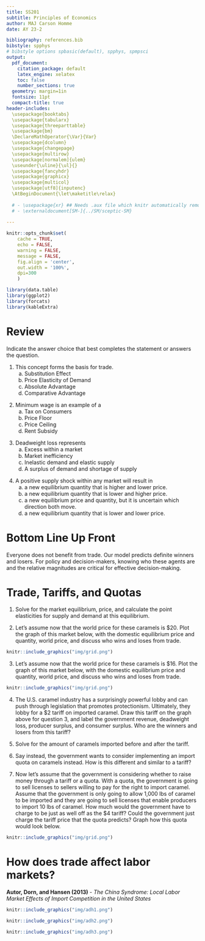 ```yaml
---
title: SS201
subtitle: Principles of Economics
author: MAJ Carson Homme
date: AY 23-2

bibliography: references.bib
bibstyle: spphys
# bibstyle options spbasic(default), spphys, spmpsci
output:
  pdf_document:
    citation_package: default
    latex_engine: xelatex
    toc: false
    number_sections: true
  geometry: margin=1in
  fontsize: 11pt
  compact-title: true
header-includes: 
  \usepackage{booktabs}
  \usepackage{tabularx}
  \usepackage{threeparttable}
  \usepackage{bm}
  \DeclareMathOperator{\Var}{Var}
  \usepackage{dcolumn}
  \usepackage{changepage}
  \usepackage{multirow}
  \usepackage[normalem]{ulem}
  \useunder{\uline}{\ul}{}
  \usepackage{fancyhdr}
  \usepackage{graphicx}
  \usepackage{multicol}
  \usepackage[utf8]{inputenc}
  \AtBeginDocument{\let\maketitle\relax}
  
  # - \usepackage{xr} ## Needs .aux file which knitr automatically removes
  # - \externaldocument[SM-]{../SM/sceptic-SM}
  
---
```


```r
knitr::opts_chunk$set(
	cache = TRUE, 
	echo = FALSE, 
	warning = FALSE,
	message = FALSE,
	fig.align = 'center',
	out.width = '100%',
	dpi=300
	)
```

```r
library(data.table)
library(ggplot2)
library(forcats)
library(kableExtra)
```


\fancyhf{}
\begin{center}
    \Large
    \textbf{
    \textit{SS201: Principles of Economics} \\ 
    AY 23-2 \\ 
    }
    Lesson 10: Trade Theories and Restrictions
\end{center}
\fancyfoot[C]{\thepage}

# Review {#sec:review}

Indicate the answer choice that best completes the statement or answers the question.

1. This concept forms the basis for trade.
    a. Substitution Effect
    b. Price Elasticity of Demand
    c. Absolute Advantage
    d. Comparative Advantage

\vspace{0.5cm}

2. Minimum wage is an example of a 
    a. Tax on Consumers
    b. Price Floor
    c. Price Ceiling
    d. Rent Subsidy

\vspace{0.5cm}

3. Deadweight loss represents 
    a. Excess within a market
    b. Market inefficiency
    c. Inelastic demand and elastic supply
    d. A surplus of demand and shortage of supply

\vspace{0.5cm}

4. A positive supply shock within any market will result in
    a. a new equilibrium quantity that is higher and lower price.
    b. a new equilibrium quantity that is lower and higher price.
    c. a new equilibrium price and quantity, but it is uncertain which direction both move.
    d. a new equilibrium quantity that is lower and lower price. 

\vspace{0.5cm}

\pagebreak

\pagebreak

# Bottom Line Up Front {#sec:bluf}
Everyone does not benefit from trade. Our model predicts definite winners and losers. For policy and decision-makers, knowing who these agents are and the relative magnitudes are critical for effective decision-making.

# Trade, Tariffs, and Quotas {#sec:trade}

\hspace{0.5cm}  \begin{minipage}[t]{0.55\textwidth}
    \vspace{0pt}
Will Hunting loves apples and caramels. Suppose that the market for caramels sold in 1 lb packages is given by the equations below:
    
$$Q_D = 10,000-400P$$
$$Q_S = \frac{400p-2000}{3}$$
\end{minipage}
\hfill
\begin{minipage}[t]{0.35\textwidth}
    \vspace{0pt}
    \centering
    \includegraphics[width=\linewidth]{img/will.jpg}
\end{minipage}

\vspace{1cm}

1. Solve for the market equilibrium, price, and calculate the point elasticities for supply and demand at this equilibrium. \vspace{5cm}

\pagebreak

2. Let’s assume now that the world price for these caramels is \$20. Plot the graph of this market below, with the domestic equilibrium price and quantity, world price, and discuss who wins and loses from trade.

```r
knitr::include_graphics("img/grid.png")
```

3. Let’s assume now that the world price for these caramels is \$16. Plot the graph of this market below, with the domestic equilibrium price and quantity, world price, and discuss who wins and loses from trade.

```r
knitr::include_graphics("img/grid.png")
```

\pagebreak

4. The U.S. caramel industry has a surprisingly powerful lobby and can push through legislation that promotes protectionism. Ultimately, they lobby for a $2 tariff on imported caramel. Draw this tariff on the graph above for question 3, and label the government revenue, deadweight loss, producer surplus, and consumer surplus. Who are the winners and losers from this tariff? \vspace{6cm}

5. Solve for the amount of caramels imported before and after the tariff. \vspace{8cm}
 
6. Say instead, the government wants to consider implementing an import quota on caramels instead. How is this different and similar to a tariff? 

\pagebreak 

7. Now let’s assume that the government is considering whether to raise money through a tariff or a quota. With a quota, the government is going to sell licenses to sellers willing to pay for the right to import caramel. Assume that the government is only going to allow 1,000 lbs of caramel to be imported and they are going to sell licenses that enable producers to import 10 lbs of caramel. How much would the government have to charge to be just as well off as the $4 tariff? Could the government just charge the tariff price that the quota predicts? Graph how this quota would look below.

```r
knitr::include_graphics("img/grid.png")
```

\pagebreak

# How does trade affect labor markets? {#sec:labor}

**Autor, Dorn, and Hansen (2013)** - *The China Syndrome: Local Labor Market Effects of Import Competition in the United States*

```r
knitr::include_graphics("img/adh1.png")
```

```r
knitr::include_graphics("img/adh2.png")
```

```r
knitr::include_graphics("img/adh3.png")
```

